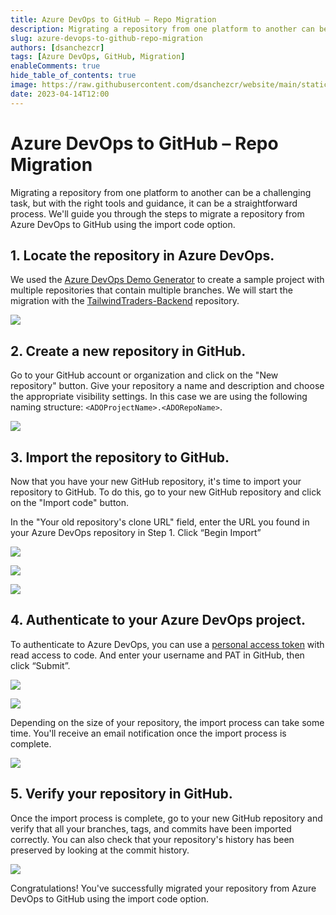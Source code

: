 ```yaml
---
title: Azure DevOps to GitHub – Repo Migration
description: Migrating a repository from one platform to another can be a challenging task, but with the right tools and guidance, it can be a straightforward process. 
slug: azure-devops-to-github-repo-migration
authors: [dsanchezcr]
tags: [Azure DevOps, GitHub, Migration]
enableComments: true
hide_table_of_contents: true
image: https://raw.githubusercontent.com/dsanchezcr/website/main/static/img/ADOGHRepoMigration/ADOtoGH.jpg
date: 2023-04-14T12:00
---
```

# Azure DevOps to GitHub – Repo Migration
Migrating a repository from one platform to another can be a challenging task, but with the right tools and guidance, it can be a straightforward process. We'll guide you through the steps to migrate a repository from Azure DevOps to GitHub using the import code option.
<!--truncate-->
## 1. Locate the repository in Azure DevOps.

We used the [Azure DevOps Demo Generator](https://azuredevopsdemogenerator.azurewebsites.net) to create a sample project with multiple repositories that contain multiple branches. We will start the migration with the [TailwindTraders-Backend](https://github.com/microsoft/tailwindTraders-backend) repository.

![](../static/img/ADOGHRepoMigration/ADORepo.png)

## 2. Create a new repository in GitHub.

Go to your GitHub account or organization and click on the "New repository" button. Give your repository a name and description and choose the appropriate visibility settings. 
In this case we are using the following naming structure: ```<ADOProjectName>.<ADORepoName>```.

![](../static/img/ADOGHRepoMigration/GHRepo.png)

## 3. Import the repository to GitHub.

Now that you have your new GitHub repository, it's time to import your repository to GitHub. To do this, go to your new GitHub repository and click on the "Import code" button. 

In the "Your old repository's clone URL" field, enter the URL you found in your Azure DevOps repository in Step 1. Click “Begin Import”

![](../static/img/ADOGHRepoMigration/ADORepoURL.png)

![](../static/img/ADOGHRepoMigration/GHImportCode.png)

![](../static/img/ADOGHRepoMigration/GHImportRepo.png)

## 4. Authenticate to your Azure DevOps project.

To authenticate to Azure DevOps, you can use a [personal access token](https://learn.microsoft.com/azure/devops/organizations/accounts/use-personal-access-tokens-to-authenticate?view=azure-devops&tabs=Windows#create-a-pat) with read access to code. And enter your username and PAT in GitHub, then click “Submit”.

![](../static/img/ADOGHRepoMigration/ADOPAT.png)

![](../static/img/ADOGHRepoMigration/GHAuth.png)

Depending on the size of your repository, the import process can take some time. You'll receive an email notification once the import process is complete. 

![](../static/img/ADOGHRepoMigration/GHMigration.png)

## 5. Verify your repository in GitHub.

Once the import process is complete, go to your new GitHub repository and verify that all your branches, tags, and commits have been imported correctly. You can also check that your repository's history has been preserved by looking at the commit history.

![](../static/img/ADOGHRepoMigration/RepoMigrated.png)

Congratulations! You've successfully migrated your repository from Azure DevOps to GitHub using the import code option.